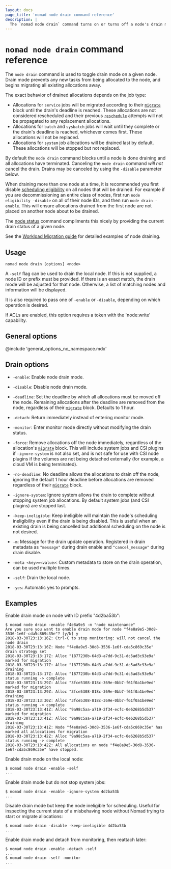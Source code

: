 ```yaml
---
layout: docs
page_title: 'nomad node drain command reference'
description: |
  The `nomad node drain` command turns on or turns off a node's drain mode. Drain mode prevents any new tasks from being allocated to the node and beings migrating all existing allocations to other nodes.
---
```


# `nomad node drain` command reference

The `node drain` command is used to toggle drain mode on a given node. Drain
mode prevents any new tasks from being allocated to the node, and begins
migrating all existing allocations away.

The exact behavior of drained allocations depends on the job type:
* Allocations for `service` jobs will be migrated according to their
  [`migrate`][] block until the drain's deadline is reached. These allocations
  are not considered rescheduled and their previous [`reschedule`][] attempts
  will not be propagated to any replacement allocations.
* Allocations for `batch` and `sysbatch` jobs will wait until they complete or
  the drain's deadline is reached, whichever comes first. These allocations will
  not be replaced.
* Allocations for `system` job allocations will be drained last by
  default. These allocations will be stopped but not replaced.

By default the `node drain` command blocks until a node is done draining and
all allocations have terminated. Canceling the `node drain` command _will not_
cancel the drain. Drains may be canceled by using the `-disable` parameter
below.

When draining more than one node at a time, it is recommended you first
disable [scheduling eligibility][eligibility] on all nodes that will be
drained. For example if you are decommissioning an entire class of nodes,
first run `node eligibility -disable` on all of their node IDs, and then run
`node drain -enable`. This will ensure allocations drained from the first node
are not placed on another node about to be drained.

The [node status] command compliments this nicely by providing the current drain
status of a given node.

See the [Workload Migration guide] for detailed examples of node draining.

## Usage

```plaintext
nomad node drain [options] <node>
```

A `-self` flag can be used to drain the local node. If this is not supplied, a
node ID or prefix must be provided. If there is an exact match, the drain mode
will be adjusted for that node. Otherwise, a list of matching nodes and
information will be displayed.

It is also required to pass one of `-enable` or `-disable`, depending on which
operation is desired.

If ACLs are enabled, this option requires a token with the 'node:write'
capability.

## General options

@include 'general_options_no_namespace.mdx'

## Drain options

- `-enable`: Enable node drain mode.

- `-disable`: Disable node drain mode.

- `-deadline`: Set the deadline by which all allocations must be moved off the
  node. Remaining allocations after the deadline are removed from the node,
  regardless of their [`migrate`][] block. Defaults to 1 hour.

- `-detach`: Return immediately instead of entering monitor mode.

- `-monitor`: Enter monitor mode directly without modifying the drain status.

- `-force`: Remove allocations off the node immediately, regardless of the
  allocation's [`migrate`][] block. This will include system jobs and CSI
  plugins if `-ignore-system` is not also set, and is not safe for use with CSI
  node plugins if the volumes are not being detached externally (for example, a
  cloud VM is being terminated).

- `-no-deadline`: No deadline allows the allocations to drain off the node,
  ignoring the default 1 hour deadline before allocations are removed regardless
  of their [`migrate`][] block.

- `-ignore-system`: Ignore system allows the drain to complete without
  stopping system job allocations. By default system jobs (and CSI
  plugins) are stopped last.

- `-keep-ineligible`: Keep ineligible will maintain the node's scheduling
  ineligibility even if the drain is being disabled. This is useful when an
  existing drain is being cancelled but additional scheduling on the node is not
  desired.

- `-m`: Message for the drain update operation. Registered in drain metadata as
  `"message"` during drain enable and `"cancel_message"` during drain disable.

- `-meta <key>=<value>`: Custom metadata to store on the drain operation, can be
  used multiple times.

- `-self`: Drain the local node.

- `-yes`: Automatic yes to prompts.

## Examples

Enable drain mode on node with ID prefix "4d2ba53b":

```shell-session
$ nomad node drain -enable f4e8a9e5 -m "node maintenance"
Are you sure you want to enable drain mode for node "f4e8a9e5-30d8-3536-1e6f-cda5c869c35e"? [y/N] y
2018-03-30T23:13:16Z: Ctrl-C to stop monitoring: will not cancel the node drain
2018-03-30T23:13:16Z: Node "f4e8a9e5-30d8-3536-1e6f-cda5c869c35e" drain strategy set
2018-03-30T23:13:17Z: Alloc "1877230b-64d3-a7dd-9c31-dc5ad3c93e9a" marked for migration
2018-03-30T23:13:17Z: Alloc "1877230b-64d3-a7dd-9c31-dc5ad3c93e9a" draining
2018-03-30T23:13:17Z: Alloc "1877230b-64d3-a7dd-9c31-dc5ad3c93e9a" status running -> complete
2018-03-30T23:13:29Z: Alloc "3fce5308-818c-369e-0bb7-f61f0a1be9ed" marked for migration
2018-03-30T23:13:29Z: Alloc "3fce5308-818c-369e-0bb7-f61f0a1be9ed" draining
2018-03-30T23:13:30Z: Alloc "3fce5308-818c-369e-0bb7-f61f0a1be9ed" status running -> complete
2018-03-30T23:13:41Z: Alloc "9a98c5aa-a719-2f34-ecfc-0e6268b5d537" marked for migration
2018-03-30T23:13:41Z: Alloc "9a98c5aa-a719-2f34-ecfc-0e6268b5d537" draining
2018-03-30T23:13:41Z: Node "f4e8a9e5-30d8-3536-1e6f-cda5c869c35e" has marked all allocations for migration
2018-03-30T23:13:42Z: Alloc "9a98c5aa-a719-2f34-ecfc-0e6268b5d537" status running -> complete
2018-03-30T23:13:42Z: All allocations on node "f4e8a9e5-30d8-3536-1e6f-cda5c869c35e" have stopped.
```

Enable drain mode on the local node:

```shell-session
$ nomad node drain -enable -self
...
```

Enable drain mode but do not stop system jobs:

```shell-session
$ nomad node drain -enable -ignore-system 4d2ba53b
...
```

Disable drain mode but keep the node ineligible for scheduling. Useful for
inspecting the current state of a misbehaving node without Nomad trying to
start or migrate allocations:

```shell-session
$ nomad node drain -disable -keep-ineligible 4d2ba53b
...
```

Enable drain mode and detach from monitoring, then reattach later:

```shell-session
$ nomad node drain -enable -detach -self
...
$ nomad node drain -self -monitor
...
```

[eligibility]: /nomad/commands/node/eligibility
[`migrate`]: /nomad/docs/job-specification/migrate
[`reschedule`]: /nomad/docs/job-specification/reschedule
[node status]: /nomad/commands/node/status
[workload migration guide]: /nomad/tutorials/manage-clusters/node-drain
[internals-csi]: /nomad/docs/concepts/plugins/csi
